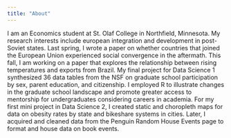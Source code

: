 ```yaml
---
title: "About"
---
```


I am an Economics student at St. Olaf College in Northfield, Minnesota. My research interests include european integration and development in post-Soviet states. Last spring, I wrote a paper on whether countries that joined the European Union experienced social convergence in the aftermath. This fall, I am working on a paper that explores the relationship between rising temperatures and exports from Brazil. My final project for Data Science 1 synthesized 36 data tables from the NSF on graduate school participation by sex, parent education, and citizenship. I employed R to illustrate changes in the graduate school landscape and promote greater access to mentorship for undergraduates considering careers in academia. For my first mini project in Data Science 2, I created static and choropleth maps for data on obesity rates by state and bikeshare systems in cities. Later, I acquired and cleaned data from the Penguin Random House Events page to format and house data on book events.<br>